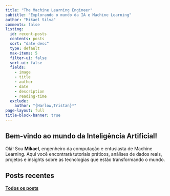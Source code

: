 ```yaml
---
title: "The Machine Learning Engineer"
subtitle: "Explorando o mundo da IA e Machine Learning"
author: "Mikael Silva"
comments: false
listing: 
  id: recent-posts
  contents: posts
  sort: "date desc"
  type: default
  max-items: 5
  filter-ui: false
  sort-ui: false
  fields: 
    - image
    - title
    - author
    - date
    - description
    - reading-time
  exclude: 
    author: "{Harlow,Tristan}*"
page-layout: full
title-block-banner: true
---
```

::: {.hero-section}
## Bem-vindo ao mundo da Inteligência Artificial!

Olá! Sou **Mikael**, engenheiro da computação e entusiasta de Machine Learning. Aqui você encontrará tutoriais práticos, análises de dados reais, projetos e insights sobre as tecnologias que estão transformando o mundo.
:::

## Posts recentes

:::{#recent-posts}
:::

::: {.text-center}
**[Todos os posts](all_posts.qmd)**
:::

